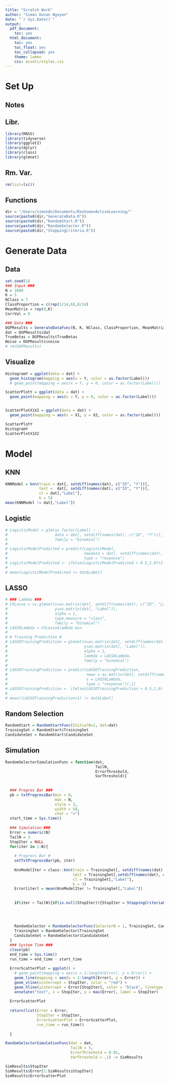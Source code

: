 ```yaml
---
title: "Scratch Work"
author: "Simon Dovan Nguyen"
date: "`r Sys.Date()`"
output:
  pdf_document:
    toc: yes
  html_document:
    toc: yes
    toc_float: yes
    toc_collapsed: yes
    theme: lumen
    css: assets/styles.css
---
```


# Set Up
## Notes

## Libr.
```r
library(MASS)
library(tidyverse)
library(ggplot2)
library(dplyr)
library(class)
library(glmnet)
```

## Rm. Var.
```r
rm(list=ls())
```

## Functions
```r
dir = "/Users/simondn/Documents/RashomonActiveLearning/"
source(paste0(dir,"GenerateData.R"))
source(paste0(dir,"RandomStart.R"))
source(paste0(dir,"RandomSelector.R"))
source(paste0(dir,"StoppingCriteria.R"))
```

# Generate Data

## Data
```r
set.seed(1)
### Input ###
N = 1000
K = 5
NClass = 7
ClassProportion = c(rep(1/14,6),8/14)
MeanMatrix = rep(0,K)
CorrVal = 0

### Data ###
DGPResults = GenerateDataFunc(N, K, NClass, ClassProportion, MeanMatrix, CorrVal)
dat = DGPResults$dat
TrueBetas = DGPResults$TrueBetas
Noise = DGPResults$noise
# rm(DGPResults)
```

## Visualize
```r
HistogramY = ggplot(data = dat) +
  geom_histogram(mapping = aes(x = Y, color = as.factor(Label)))
  # geom_point(mapping = aes(x = Y, y = 0, color = as.factor(Label))) 

ScatterPlotY = ggplot(data = dat) +
  geom_point(mapping = aes(x = Y, y = 0, color = as.factor(Label)))


ScatterPlotX1X2 = ggplot(data = dat) +
  geom_point(mapping = aes(x = X1, y = X2, color = as.factor(Label))) 

ScatterPlotY
HistogramY
ScatterPlotX1X2
```

# Model
## KNN
```r
KNNModel = knn(train = dat[, setdiff(names(dat), c("ID", "Y"))],
               test =  dat[, setdiff(names(dat), c("ID", "Y"))],
               cl = dat[,"Label"],
               k = 5)
mean(KNNModel != dat[,"Label"])
```


## Logistic
```r
# LogisticModel = glm(as.factor(Label) ~ ., 
#                     data = dat[, setdiff(names(dat), c("ID", "Y"))],
#                     family = "binomial")
# 
# LogisticModelPredicted = predict(LogisticModel,
#                                  newdata = dat[, setdiff(names(dat), c("ID", "Y"))],
#                                  type = "response")
# LogisticModelPredicted <- ifelse(LogisticModelPredicted > 0.5,1,0)+1
# 
# mean(LogisticModelPredicted != dat$Label)
```


## LASSO
```r
# ### Lambda ###
# CVLasso = cv.glmnet(x=as.matrix(dat[, setdiff(names(dat), c("ID", "Label", "Y"))]), 
#                     y=as.matrix(dat[, "Label"]), 
#                     alpha = 1,
#                     type.measure = "class",
#                     family = "binomial")
# LASSOLambda = CVLasso$lambda.min
# 
# # Training Prediction #
# LASSOTrainingPrediction = glmnet(x=as.matrix(dat[, setdiff(names(dat), c("ID", "Label", "Y"))]), 
#                                  y=as.matrix(dat[, "Label"]), 
#                                  alpha = 1,
#                                  lambda = LASSOLambda,
#                                  family = "binomial")
# 
# LASSOTrainingPrediction = predict(LASSOTrainingPrediction, 
#                                   newx = as.matrix(dat[, setdiff(names(dat), c("ID", "Label", "Y"))]), 
#                                   s = LASSOLambda,
#                                   type = "response")[,1]
# LASSOTrainingPrediction =  ifelse(LASSOTrainingPrediction > 0.5,1,0)
# 
# mean((LASSOTrainingPrediction+1) != dat$Label)
```

## Random Selection
```r
RandomStart = RandomStartFunc(InitialN=1, dat=dat)
TrainingSet = RandomStart$TrainingSet
CandidateSet = RandomStart$CandidateSet
```

## Simulation

```r
RandomSelectorSimulationFunc = function(dat,
                                        TailN,
                                        ErrorThreshold,
                                        VarThreshold){
  
  
  ### Progres Bar ###
  pb = txtProgressBar(min = 0, 
                      max = N,
                      style = 3,  
                      width = 50,
                      char = "=")
  start_time = Sys.time()
  
  ### Simulation ###
  Error = numeric(N)
  TailN = 3
  StopIter = NULL
  for(iter in 1:N){
    
    # Progress Bar #
    setTxtProgressBar(pb, iter)
  
    KnnModelIter = class::knn(train = TrainingSet[, setdiff(names(dat), c("Y","ID"))], 
                              test = TrainingSet[,setdiff(names(dat), c("Y","ID"))], 
                              cl = TrainingSet[,"Label"], 
                              k = 3)
    Error[iter] = mean(KnnModelIter != TrainingSet[,"Label"])
    
    
    if(iter > TailN){if(is.null(StopIter)){StopIter = StoppingCriteriaFunc(ErrorVector = Error[1:iter], 
                                                                           ErrorThreshold = 0.05, 
                                                                           VarThreshold = 0.01, 
                                                                           TailN = 10)}}
    
    RandomSelector = RandomSelectorFunc(SelectorN = 1, TrainingSet, CandidateSet)
    TrainingSet = RandomSelector$TrainingSet
    CandidateSet = RandomSelector$CandidateSet
  }
  ### System Time ###
  close(pb)
  end_time = Sys.time()
  run_time = end_time - start_time
  
  ErrorScatterPlot = ggplot() +
    # geom_point(mapping = aes(x = 1:length(Error), y = Error)) + 
    geom_line(mapping = aes(x = 1:length(Error), y = Error)) + 
    geom_vline(xintercept = StopIter, color = "red") + 
    geom_hline(yintercept = Error[StopIter], color = "black", linetype = "dotted", alpha = 0.4) + 
    annotate("text", x = StopIter, y = max(Error), label = StopIter)
  
  ErrorScatterPlot
  
  return(list(Error = Error,
              StopIter = StopIter,
              ErrorScatterPlot = ErrorScatterPlot,
              run_time = run_time))
    
  }
```

```r
RandomSelectorSimulationFunc(dat = dat,
                             TailN = 5,
                             ErrorThreshold = 0.01,
                             VarThreshold = .1) -> SimResults
```

```r
SimResults$StopIter
SimResults$Error[1:SimResults$StopIter]
SimResults$ErrorScatterPlot
```



















